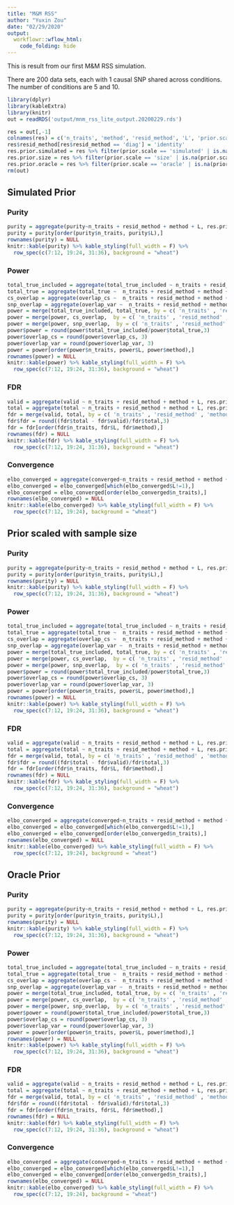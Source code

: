 ```yaml
---
title: "M&M RSS"
author: "Yuxin Zou"
date: "02/29/2020"
output:
  workflowr::wflow_html:
    code_folding: hide
---
```


This is result from our first M&M RSS simulation.

There are 200 data sets, each with 1 causal SNP shared across conditions. The number of conditions are 5 and 10. 

```r
library(dplyr)
library(kableExtra)
library(knitr)
out = readRDS('output/mnm_rss_lite_output.20200229.rds')
```

```r
res = out[,-1]
colnames(res) = c('n_traits', 'method', 'resid_method', 'L', 'prior.scale','total', 'valid', 'size', 'purity', 'top_hit', 'total_true', 'total_true_included', 'overlap_var', 'overlap_cs', 'false_positive_cross_cond', 'false_negative_cross_cond', 'true_positive_cross_cond', 'converged', 'filename')
res$resid_method[res$resid_method == 'diag'] = 'identity'
res.prior.simulated = res %>% filter(prior.scale == 'simulated' | is.na(prior.scale))
res.prior.size = res %>% filter(prior.scale == 'size' | is.na(prior.scale))
res.prior.oracle = res %>% filter(prior.scale == 'oracle' | is.na(prior.scale))
rm(out)
```

## Simulated Prior

### Purity

```r
purity = aggregate(purity~n_traits + resid_method + method + L, res.prior.simulated, mean)
purity = purity[order(purity$n_traits, purity$L),]
rownames(purity) = NULL
knitr::kable(purity) %>% kable_styling(full_width = F) %>%
  row_spec(c(7:12, 19:24, 31:36), background = "wheat")
```

### Power

```r
total_true_included = aggregate(total_true_included ~ n_traits + resid_method + method + L, res.prior.simulated, sum)
total_true = aggregate(total_true ~  n_traits + resid_method + method + L, res.prior.simulated, sum)
cs_overlap = aggregate(overlap_cs ~  n_traits + resid_method + method + L, res.prior.simulated, sum)
snp_overlap = aggregate(overlap_var ~  n_traits + resid_method + method + L, res.prior.simulated, sum)
power = merge(total_true_included, total_true, by = c( 'n_traits' , 'resid_method' , 'method' , 'L'))
power = merge(power, cs_overlap,  by = c( 'n_traits' , 'resid_method' , 'method' , 'L'))
power = merge(power, snp_overlap,  by = c( 'n_traits' , 'resid_method' , 'method' , 'L'))
power$power = round(power$total_true_included/power$total_true,3)
power$overlap_cs = round(power$overlap_cs, 3)
power$overlap_var = round(power$overlap_var, 3)
power = power[order(power$n_traits, power$L, power$method),]
rownames(power) = NULL
knitr::kable(power) %>% kable_styling(full_width = F) %>%
  row_spec(c(7:12, 19:24, 31:36), background = "wheat")
```

### FDR

```r
valid = aggregate(valid ~ n_traits + resid_method + method + L, res.prior.simulated, sum)
total = aggregate(total ~ n_traits + resid_method + method + L, res.prior.simulated, sum)
fdr = merge(valid, total, by = c( 'n_traits' , 'resid_method' , 'method', 'L'))
fdr$fdr = round((fdr$total - fdr$valid)/fdr$total,3)
fdr = fdr[order(fdr$n_traits, fdr$L, fdr$method),]
rownames(fdr) = NULL
knitr::kable(fdr) %>% kable_styling(full_width = F) %>%
  row_spec(c(7:12, 19:24, 31:36), background = "wheat")
```

### Convergence

```r
elbo_converged = aggregate(converged~n_traits + resid_method + method + L, res.prior.simulated, mean)
elbo_converged = elbo_converged[which(elbo_converged$L!=1),]
elbo_converged = elbo_converged[order(elbo_converged$n_traits),]
rownames(elbo_converged) = NULL
knitr::kable(elbo_converged) %>% kable_styling(full_width = F) %>%
  row_spec(c(7:12, 19:24), background = "wheat")
```

## Prior scaled with sample size

### Purity

```r
purity = aggregate(purity~n_traits + resid_method + method + L, res.prior.size, mean)
purity = purity[order(purity$n_traits, purity$L),]
rownames(purity) = NULL
knitr::kable(purity) %>% kable_styling(full_width = F) %>%
  row_spec(c(7:12, 19:24, 31:36), background = "wheat")
```

### Power

```r
total_true_included = aggregate(total_true_included ~ n_traits + resid_method + method + L, res.prior.size, sum)
total_true = aggregate(total_true ~  n_traits + resid_method + method + L, res.prior.size, sum)
cs_overlap = aggregate(overlap_cs ~  n_traits + resid_method + method + L, res.prior.size, sum)
snp_overlap = aggregate(overlap_var ~  n_traits + resid_method + method + L, res.prior.size, sum)
power = merge(total_true_included, total_true, by = c( 'n_traits' , 'resid_method' , 'method' , 'L'))
power = merge(power, cs_overlap,  by = c( 'n_traits' , 'resid_method' , 'method' , 'L'))
power = merge(power, snp_overlap,  by = c( 'n_traits' , 'resid_method' , 'method' , 'L'))
power$power = round(power$total_true_included/power$total_true,3)
power$overlap_cs = round(power$overlap_cs, 3)
power$overlap_var = round(power$overlap_var, 3)
power = power[order(power$n_traits, power$L, power$method),]
rownames(power) = NULL
knitr::kable(power) %>% kable_styling(full_width = F) %>%
  row_spec(c(7:12, 19:24, 31:36), background = "wheat")
```

### FDR

```r
valid = aggregate(valid ~ n_traits + resid_method + method + L, res.prior.size, sum)
total = aggregate(total ~ n_traits + resid_method + method + L, res.prior.size, sum)
fdr = merge(valid, total, by = c( 'n_traits' , 'resid_method' , 'method', 'L'))
fdr$fdr = round((fdr$total - fdr$valid)/fdr$total,3)
fdr = fdr[order(fdr$n_traits, fdr$L, fdr$method),]
rownames(fdr) = NULL
knitr::kable(fdr) %>% kable_styling(full_width = F) %>%
  row_spec(c(7:12, 19:24, 31:36), background = "wheat")
```

### Convergence

```r
elbo_converged = aggregate(converged~n_traits + resid_method + method + L, res.prior.size, mean)
elbo_converged = elbo_converged[which(elbo_converged$L!=1),]
elbo_converged = elbo_converged[order(elbo_converged$n_traits),]
rownames(elbo_converged) = NULL
knitr::kable(elbo_converged) %>% kable_styling(full_width = F) %>%
  row_spec(c(7:12, 19:24), background = "wheat")
```

## Oracle Prior

### Purity

```r
purity = aggregate(purity~n_traits + resid_method + method + L, res.prior.oracle, mean)
purity = purity[order(purity$n_traits, purity$L),]
rownames(purity) = NULL
knitr::kable(purity) %>% kable_styling(full_width = F) %>%
  row_spec(c(7:12, 19:24, 31:36), background = "wheat")
```

### Power

```r
total_true_included = aggregate(total_true_included ~ n_traits + resid_method + method + L, res.prior.oracle, sum)
total_true = aggregate(total_true ~  n_traits + resid_method + method + L, res.prior.oracle, sum)
cs_overlap = aggregate(overlap_cs ~  n_traits + resid_method + method + L, res.prior.oracle, sum)
snp_overlap = aggregate(overlap_var ~  n_traits + resid_method + method + L, res.prior.oracle, sum)
power = merge(total_true_included, total_true, by = c( 'n_traits' , 'resid_method' , 'method' , 'L'))
power = merge(power, cs_overlap,  by = c( 'n_traits' , 'resid_method' , 'method' , 'L'))
power = merge(power, snp_overlap,  by = c( 'n_traits' , 'resid_method' , 'method' , 'L'))
power$power = round(power$total_true_included/power$total_true,3)
power$overlap_cs = round(power$overlap_cs, 3)
power$overlap_var = round(power$overlap_var, 3)
power = power[order(power$n_traits, power$L, power$method),]
rownames(power) = NULL
knitr::kable(power) %>% kable_styling(full_width = F) %>%
  row_spec(c(7:12, 19:24, 31:36), background = "wheat")
```

### FDR

```r
valid = aggregate(valid ~ n_traits + resid_method + method + L, res.prior.oracle, sum)
total = aggregate(total ~ n_traits + resid_method + method + L, res.prior.oracle, sum)
fdr = merge(valid, total, by = c( 'n_traits' , 'resid_method' , 'method', 'L'))
fdr$fdr = round((fdr$total - fdr$valid)/fdr$total,3)
fdr = fdr[order(fdr$n_traits, fdr$L, fdr$method),]
rownames(fdr) = NULL
knitr::kable(fdr) %>% kable_styling(full_width = F) %>%
  row_spec(c(7:12, 19:24, 31:36), background = "wheat")
```

### Convergence

```r
elbo_converged = aggregate(converged~n_traits + resid_method + method + L, res.prior.oracle, mean)
elbo_converged = elbo_converged[which(elbo_converged$L!=1),]
elbo_converged = elbo_converged[order(elbo_converged$n_traits),]
rownames(elbo_converged) = NULL
knitr::kable(elbo_converged) %>% kable_styling(full_width = F) %>%
  row_spec(c(7:12, 19:24), background = "wheat")
```